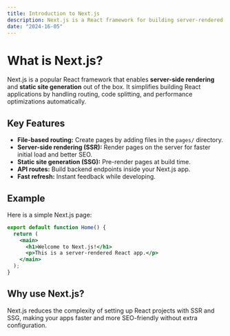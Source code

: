 ```yaml
---
title: Introduction to Next.js
description: Next.js is a React framework for building server-rendered and statically generated web applications.
date: "2024-16-05"
---
```


# What is Next.js?

Next.js is a popular React framework that enables **server-side rendering** and **static site generation** out of the box. It simplifies building React applications by handling routing, code splitting, and performance optimizations automatically.

## Key Features

- **File-based routing:** Create pages by adding files in the `pages/` directory.
- **Server-side rendering (SSR):** Render pages on the server for faster initial load and better SEO.
- **Static site generation (SSG):** Pre-render pages at build time.
- **API routes:** Build backend endpoints inside your Next.js app.
- **Fast refresh:** Instant feedback while developing.

## Example

Here is a simple Next.js page:

```jsx
export default function Home() {
  return (
    <main>
      <h1>Welcome to Next.js!</h1>
      <p>This is a server-rendered React app.</p>
    </main>
  );
}
```

## Why use Next.js?

Next.js reduces the complexity of setting up React projects with SSR and SSG, making your apps faster and more SEO-friendly without extra configuration.
